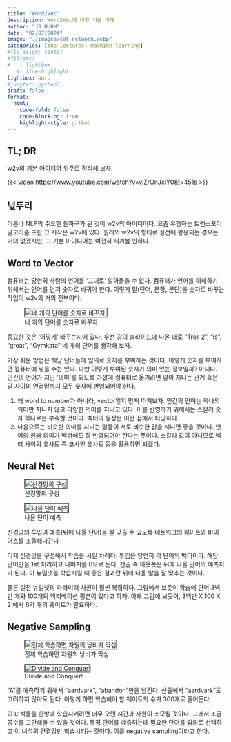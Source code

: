```yaml
---
title: "Word2Vec" 
description: Word2Vec에 대한 기본 이해
author: "JS HUHH"
date: "02/07/2024"
image: "./images/cat-network.webp"
categories: [the-lectures, machine-learning]
#fig-align: center
#filters:
#   - lightbox
   #- line-highlight
lightbox: auto
#jupyter: python3
draft: false
format:
  html:
    code-fold: false
    code-block-bg: true
    highlight-style: github
---
```


## TL; DR
w2v의 기본 아이디어 위주로 정리해 보자. 

{{< video https://www.youtube.com/watch?v=viZrOnJclY0&t=451s >}}

## 넋두리 
이른바 NLP의 주요한 돌파구가 된 것이 w2v의 아이디어다. 요즘 유행하는 트랜스포머 알고리즘 또한 그 시작은 w2v에 있다. 원래의 w2v의 형태로 실전에 활용되는 경우는 거의 없겠지만, 그 기본 아이디어는 여전히 새겨볼 만하다. 

## Word to Vector 

컴퓨터는 당연히 사람의 언어를 '그대로' 알아들을 수 없다. 컴퓨터가 언어를 이해하기 위해서는 언어를 먼저 숫자로 바꿔야 한다. 이렇게 말(단어, 문장, 문단)을 숫자로 바꾸는 작업이 w2v의 거의 전부이다. 

::: {layout="[-1, 5, -1]"}
![네 개의 단어를 숫자로 바꾸자.](./images/w2v/w2v-1.png){ style="border: 1px solid #000;" }
:::

중요한 것은 '어떻게' 바꾸는지에 있다. 우선 강의 슬라이드에 나온 대로 "Troll 2", "is", "great", "Gymkata" 네 개의 단어를 생각해 보자.

가장 쉬운 방법은 해당 단어들에 임의로 숫자를 부여하는 것이다. 이렇게 숫자를 부여하면 컴퓨터에 넣을 수는 있다. 다만 이렇게 부여된 숫자가 의미 있는 정보일까? 아니다. 인간의 언어가 지닌 '의미'를 되도록 가깝게 컴퓨터로 옮기려면 말이 지니는 관계 혹은 말 사이의 연결망까지 모두 숫자에 반영되어야 한다. 

1. 왜 word to number가 아니라, vector일지 먼저 따져보자. 인간의 언어는 하나의 의미만 지니지 않고 다양한 의미를 지니고 있다. 이를 반영하기 위해서는 스칼라 숫자 하나로는 부족할 것이다. 벡터의 등장은 이런 점에서 타당하다. 
2. 다음으로는 비슷한 의미를 지니는 말들이 서로 비슷한 값을 지니면 좋을 것이다. 언어의 원래 의미가 벡터에도 잘 반영되어야 한다는 뜻이다. 스칼라 값이 아니므로 벡터 사이의 유사도 즉 코사인 유사도 등을 활용하면 되겠다. 

## Neural Net

::: {layout="[[5,-1,5], [-0.05, 1, -0.05]]" layout-valign="bottom"}
![신경망의 구성](./images/w2v/w2v-2.png){ style="border: 1px solid #000;" }

![나올 단어 예측](./images/w2v/w2v-3.png){ style="border: 1px solid #000;" }

신경망의 투입이 예측(뒤에 나올 단어)을 잘 맞출 수 있도록 네트워크의 웨이트와 바이어스를 조율해나간다
:::

이제 신경망을 구성해서 학습을 시킬 차례다. 투입은 당연히 각 단어의 벡터이다. 해당 단어만을 1로 처리하고 나머지를 0으로 둔다. 산출 즉 아웃풋은 뒤에 나올 단어의 예측치가 된다. 이 뉴럴넷을 학습시킬 때 좋은 결과란 뒤에 나올 말을 잘 맞추는 것이다. 

물론 실전 뉴럴넷의 파라미터 차원이 훨씬 복잡하다. 그림에서 보듯이 학습에 단어 3백만 개와 100개의 액티베이션 펑션이 있다고 하자. 아래 그림에 보듯이, 3백만 X 100 X 2 해서 6억 개의 웨이트가 필요하다. 

## Negative Sampling 

::: {layout="[[5, -1, 5], [-0.05, 1, -0.05]]" layout-valign="bottom"}
![전체 학습하면 자원의 낭비가 막심](./images/w2v/w2v-4.png){ style="border: 1px solid #000;" }

![Divide and Conquer!](./images/w2v/w2v-5.png){ style="border: 1px solid #000;" }

 "A"를 예측하기 위해서 "aardvark", "abandon"만을 남긴다. 산출에서 "aardvark"도 고려하지 않아도 된다. 이렇게 하면 학습해야 할 웨이트의 수가 300개로 줄어든다.
:::

이 녀석들을 한방에 학습시키려면 너무 오랜 시간과 자원이 소모될 것이다. 그래서 조금 꼼수를 고안해볼 수 있을 것이다. 특정 단어를 예측하는데 필요한 단어를 임의로 선택하고 이 녀석의 연결망만 학습시키는 것이다. 이를 negative sampling이라고 한다.

